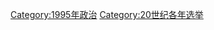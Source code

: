 {{Cat topic in year| topic=选举| year=1995}}
{{Commonscat|Elections in 1995}}

[[Category:1995年政治|Category:1995年政治]]
[[Category:20世纪各年选举|Category:20世纪各年选举]]